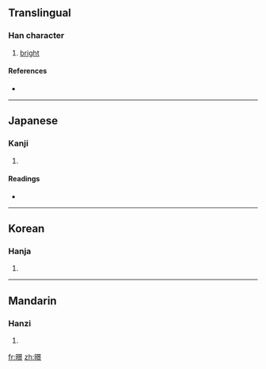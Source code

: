 ==Translingual==

===Han character===
{{Han char|rn=72|rad=日|as=12|sn=16|four=6609<sub>6</sub>|canj=日日卜火 (AAYF)}}

# [[bright]]

====References====
* {{Han ref|kx=0499.420|dkj=14153|dj=0869.130|hdz=21536.080|uh=66BB|ud=26299|bh=E9BA|bd=59834}}

----

==Japanese==

===Kanji===
{{ja-kanji|grade=|rs=日12}}

# {{defn|Japanese}}

====Readings====
* {{ja-readings|on=[[けい]] (kei), [[きょう]] (kyō)|kun=[[あきらか]] (akiraka)}}

----

==Korean==

===Hanja===
{{ko-hanja|hangeul=경|eumhun=|rv=gyeong|mr=kyŏng|y=kyeng}}

# {{defn|Korean}}

----

==Mandarin==

===Hanzi===
{{cmn-hanzi|pin=[[jǐng]] ([[jing3]])|wg=ching<sup>3</sup>}}

# {{defn|Mandarin}}

[[fr:暻]]
[[zh:暻]]
